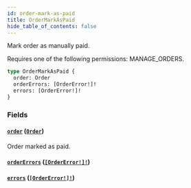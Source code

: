 ```yaml
---
id: order-mark-as-paid
title: OrderMarkAsPaid
hide_table_of_contents: false
---
```


Mark order as manually paid.

Requires one of the following permissions: MANAGE_ORDERS.

```graphql
type OrderMarkAsPaid {
  order: Order
  orderErrors: [OrderError!]!
  errors: [OrderError!]!
}
```

### Fields

#### [`order`](#) ([`Order`](../../../developer/api-reference/objects/order))

Order marked as paid.

#### [`orderErrors`](#) ([`[OrderError!]!`](../../../developer/api-reference/objects/order-error))

#### [`errors`](#) ([`[OrderError!]!`](../../../developer/api-reference/objects/order-error))
